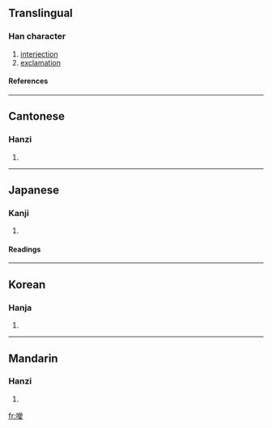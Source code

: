 {{see|嗳}}

==Translingual==
===Han character===
{{Han char|rn=30|rad=口|as=13|sn=16|four=6204<sub>7</sub>|canj=口月月水 (RBBE)}}
# [[interjection]]
# [[exclamation]]
====References====
{{Han ref|kx=0210.220|dkj=04394|dj=0433.100|hdz=10693.040|uh=566F|ud=22127|bh=BEBC|bd=48828}}
----
==Cantonese==
===Hanzi===
{{yue-hanzi|jyut=|y=[[oi2]]}}
# {{defn|Cantonese}}
----
==Japanese==
===Kanji===
{{ja-kanji|grade=|rs=口13}}
# {{defn|Japanese}} 
====Readings====
{{ja-readings|on=[[あい]] (ai), [[がい]] (gai)|kun=[[いき]] (iki)}}
----
==Korean==
===Hanja===
{{ko-hanja|hangeul=애|rv=ae|mr=ae}}
# {{defn|Korean}}
----
==Mandarin==
===Hanzi===
{{cmn-hanzi|sim=嗳|pin=[[ài]] ([[ai4]])|wg=[[ai]]<sup>4</sup>}}
# {{defn|Mandarin}}

[[fr:噯]]